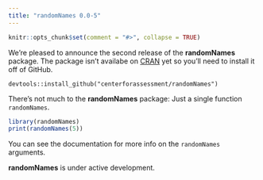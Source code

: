 ```yaml
---
title: "randomNames 0.0-5"
---
```


```r
knitr::opts_chunk$set(comment = "#>", collapse = TRUE)
```


We're pleased to announce the second release of the **randomNames** package. The package isn't availabe on [CRAN](https://CRAN.R-project.org/package=randomNames)
yet so you'll need to install it off of GitHub.

```
devtools::install_github("centerforassessment/randomNames")
```

There’s not much to the **randomNames** package: Just a single function `randomNames`.

```r
library(randomNames)
print(randomNames(5))
```

You can see the documentation for more info on the `randomNames` arguments.

**randomNames** is under active development.
